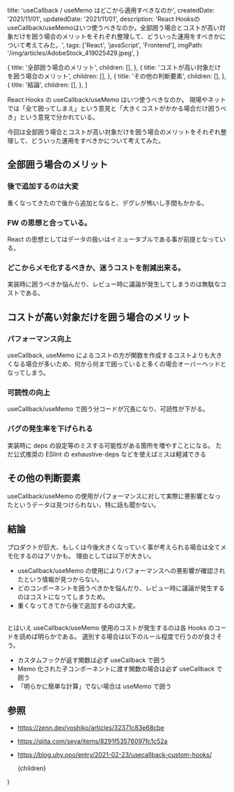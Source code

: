 
  title: 'useCallback / useMemo はどこから適用すべきなのか',
  createdDate: '2021/11/01',
  updatedDate: '2021/11/01',
  description:
    'React HooksのuseCallback/useMemoはいつ使うべきなのか。全部囲う場合とコストが高い対象だけを囲う場合のメリットをそれぞれ整理して、どういった運用をすべきかについて考えてみた。',
  tags: ['React', 'javaScript', 'Frontend'],
  imgPath: '/img/articles/AdobeStock_419025429.jpeg',
}

  {
    title: '全部囲う場合のメリット',
    children: [],
  },
  {
    title: 'コストが高い対象だけを囲う場合のメリット',
    children: [],
  },
  {
    title: 'その他の判断要素',
    children: [],
  },
  {
    title: '結論',
    children: [],
  },
]

<!-- 記事の内容 -->

React Hooks の useCallback/useMemo はいつ使うべきなのか。
現場やネットでは「全て囲ってしまえ」という意見と「大きくコストがかかる場合だけ囲うべき」という意見で分かれている。

今回は全部囲う場合とコストが高い対象だけを囲う場合のメリットをそれぞれ整理して、どういった運用をすべきかについて考えてみた。

## 全部囲う場合のメリット

### 後で追加するのは大変

重くなってきたので後から追加となると、デグレが怖いし手間もかかる。

### FW の思想と合っている。

React の思想としてはデータの扱いはイミュータブルである事が前提となっている。

### どこからメモ化するべきか、迷うコストを削減出来る。

実装時に囲うべきか悩んだり、レビュー時に議論が発生してしまうのは無駄なコストである。

## コストが高い対象だけを囲う場合のメリット

### パフォーマンス向上

useCallback, useMemo によるコストの方が関数を作成するコストよりも大きくなる場合が多いため、何から何まで囲っていると多くの場合オーバーヘッドとなってしまう。

### 可読性の向上

useCallback/useMemo で囲う分コードが冗長になり、可読性が下がる。

### バグの発生率を下げられる

実装時に deps の設定等のミスする可能性がある箇所を増やすことになる。
ただ公式推奨の ESlint の exhaustive-deps などを使えばミスは軽減できる

## その他の判断要素

useCallback/useMemo の使用がパフォーマンスに対して実際に悪影響となったというデータは見つけられない、特に話も聞かない。

## 結論

プロダクトが巨大、もしくは今後大きくなっていく事が考えられる場合は全てメモ化するのはアリかも。
理由としては以下が大きい。

- useCallback/useMemo の使用によりパフォーマンスへの悪影響が確認されたという情報が見つからない。
- どのコンポーネントを囲うべきかを悩んだり、レビュー時に議論が発生するのはコストになってしまうため。
- 重くなってきてから後で追加するのは大変。
  <br />
  <br />

とはいえ useCallback/useMemo 使用のコストが発生するのは各 Hooks のコードを読めば明らかである。
選別する場合は以下のルール程度で行うのが良さそう。

- カスタムフックが返す関数は必ず useCallback で囲う
- Memo 化された子コンポーネントに渡す関数の場合は必ず useCallback で囲う
- 「明らかに簡単な計算」でない場合は useMemo で囲う

## 参照

- https://zenn.dev/yoshiko/articles/32371c83e68cbe
- https://qiita.com/seya/items/8291f53576097fc1c52a
- https://blog.uhy.ooo/entry/2021-02-23/usecallback-custom-hooks/

  <Layout meta={meta} headlines={headlines} type="post">
    {children}
  </Layout>
)
